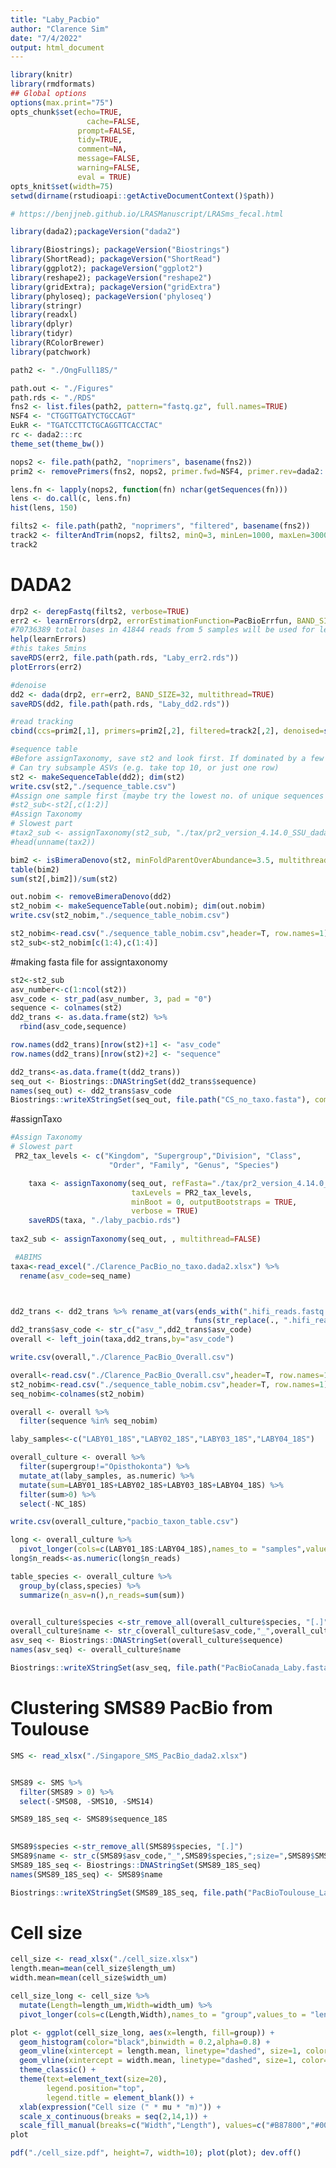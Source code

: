 ```yaml
---
title: "Laby_Pacbio"
author: "Clarence Sim"
date: "7/4/2022"
output: html_document
---
```


```r

library(knitr)
library(rmdformats)
## Global options
options(max.print="75")
opts_chunk$set(echo=TRUE,
	             cache=FALSE,
               prompt=FALSE,
               tidy=TRUE,
               comment=NA,
               message=FALSE,
               warning=FALSE,
               eval = TRUE)
opts_knit$set(width=75)
setwd(dirname(rstudioapi::getActiveDocumentContext()$path))

```

```r
# https://benjjneb.github.io/LRASManuscript/LRASms_fecal.html

library(dada2);packageVersion("dada2")

library(Biostrings); packageVersion("Biostrings")
library(ShortRead); packageVersion("ShortRead")
library(ggplot2); packageVersion("ggplot2")
library(reshape2); packageVersion("reshape2")
library(gridExtra); packageVersion("gridExtra")
library(phyloseq); packageVersion('phyloseq')
library(stringr)
library(readxl)
library(dplyr)
library(tidyr)
library(RColorBrewer)
library(patchwork)
```

```r

path2 <- "./OngFull18S/"

path.out <- "./Figures"
path.rds <- "./RDS"
fns2 <- list.files(path2, pattern="fastq.gz", full.names=TRUE)
NSF4 <- "CTGGTTGATYCTGCCAGT"
EukR <- "TGATCCTTCTGCAGGTTCACCTAC"
rc <- dada2:::rc
theme_set(theme_bw())

```

```r
nops2 <- file.path(path2, "noprimers", basename(fns2))
prim2 <- removePrimers(fns2, nops2, primer.fwd=NSF4, primer.rev=dada2:::rc(EukR), orient=TRUE)

lens.fn <- lapply(nops2, function(fn) nchar(getSequences(fn)))
lens <- do.call(c, lens.fn)
hist(lens, 150)

filts2 <- file.path(path2, "noprimers", "filtered", basename(fns2))
track2 <- filterAndTrim(nops2, filts2, minQ=3, minLen=1000, maxLen=3000, maxN=0, rm.phix=FALSE, maxEE=2)
track2
```

# DADA2

```r
drp2 <- derepFastq(filts2, verbose=TRUE)
err2 <- learnErrors(drp2, errorEstimationFunction=PacBioErrfun, BAND_SIZE=32, multithread=TRUE, qualityType="FastqQuality")
#70736389 total bases in 41844 reads from 5 samples will be used for learning the error rates.
help(learnErrors)
#this takes 5mins
saveRDS(err2, file.path(path.rds, "Laby_err2.rds"))
plotErrors(err2)

#denoise
dd2 <- dada(drp2, err=err2, BAND_SIZE=32, multithread=TRUE)
saveRDS(dd2, file.path(path.rds, "Laby_dd2.rds"))

#read tracking
cbind(ccs=prim2[,1], primers=prim2[,2], filtered=track2[,2], denoised=sapply(dd2, function(x) sum(x$denoised)))

#sequence table
#Before assignTaxonomy, save st2 and look first. If dominated by a few ASVs,
# Can try subsample ASVs (e.g. take top 10, or just one row)
st2 <- makeSequenceTable(dd2); dim(st2)
write.csv(st2,"./sequence_table.csv")
#Assign one sample first (maybe try the lowest no. of unique sequences first)
#st2_sub<-st2[,c(1:2)]
#Assign Taxonomy
# Slowest part
#tax2_sub <- assignTaxonomy(st2_sub, "./tax/pr2_version_4.14.0_SSU_dada2.fasta", multithread=FALSE) 
#head(unname(tax2))

bim2 <- isBimeraDenovo(st2, minFoldParentOverAbundance=3.5, multithread=TRUE)
table(bim2)
sum(st2[,bim2])/sum(st2)

out.nobim <- removeBimeraDenovo(dd2)
st2_nobim <- makeSequenceTable(out.nobim); dim(out.nobim)
write.csv(st2_nobim,"./sequence_table_nobim.csv")

st2_nobim<-read.csv("./sequence_table_nobim.csv",header=T, row.names=1)
st2_sub<-st2_nobim[c(1:4),c(1:4)]
```

#making fasta file for assigntaxonomy

```r
st2<-st2_sub
asv_number<-c(1:ncol(st2))
asv_code <- str_pad(asv_number, 3, pad = "0")
sequence <- colnames(st2)
dd2_trans <- as.data.frame(st2) %>% 
  rbind(asv_code,sequence)

row.names(dd2_trans)[nrow(st2)+1] <- "asv_code"
row.names(dd2_trans)[nrow(st2)+2] <- "sequence"

dd2_trans<-as.data.frame(t(dd2_trans))
seq_out <- Biostrings::DNAStringSet(dd2_trans$sequence)
names(seq_out) <- dd2_trans$asv_code
Biostrings::writeXStringSet(seq_out, file.path("CS_no_taxo.fasta"), compress=FALSE, width = 20000)

```

#assignTaxo

```r
#Assign Taxonomy
# Slowest part
 PR2_tax_levels <- c("Kingdom", "Supergroup","Division", "Class", 
                      "Order", "Family", "Genus", "Species")

    taxa <- assignTaxonomy(seq_out, refFasta="./tax/pr2_version_4.14.0_SSU_dada2.fasta",  
                           taxLevels = PR2_tax_levels,
                           minBoot = 0, outputBootstraps = TRUE,
                           verbose = TRUE)
    saveRDS(taxa, "./laby_pacbio.rds")
    
tax2_sub <- assignTaxonomy(seq_out, , multithread=FALSE) 

 #ABIMS
taxa<-read_excel("./Clarence_PacBio_no_taxo.dada2.xlsx") %>%
  rename(asv_code=seq_name)



dd2_trans <- dd2_trans %>% rename_at(vars(ends_with(".hifi_reads.fastq.gz")), 
                                         funs(str_replace(., ".hifi_reads.fastq.gz", "")))
dd2_trans$asv_code <- str_c("asv_",dd2_trans$asv_code)
overall <- left_join(taxa,dd2_trans,by="asv_code")

write.csv(overall,"./Clarence_PacBio_Overall.csv")
```

```r

overall<-read.csv("./Clarence_PacBio_Overall.csv",header=T, row.names=1)
st2_nobim<-read.csv("./sequence_table_nobim.csv",header=T, row.names=1)
seq_nobim<-colnames(st2_nobim)

overall <- overall %>% 
  filter(sequence %in% seq_nobim)

laby_samples<-c("LABY01_18S","LABY02_18S","LABY03_18S","LABY04_18S")

overall_culture <- overall %>% 
  filter(supergroup!="Opisthokonta") %>%
  mutate_at(laby_samples, as.numeric) %>%
  mutate(sum=LABY01_18S+LABY02_18S+LABY03_18S+LABY04_18S) %>% 
  filter(sum>0) %>%
  select(-NC_18S)

write.csv(overall_culture,"pacbio_taxon_table.csv")

long <- overall_culture %>% 
  pivot_longer(cols=c(LABY01_18S:LABY04_18S),names_to = "samples",values_to = "n_reads")
long$n_reads<-as.numeric(long$n_reads)

table_species <- overall_culture %>%
  group_by(class,species) %>%
  summarize(n_asv=n(),n_reads=sum(sum))


overall_culture$species <-str_remove_all(overall_culture$species, "[.]")
overall_culture$name <- str_c(overall_culture$asv_code,"_",overall_culture$species,";size=",overall_culture$sum)
asv_seq <- Biostrings::DNAStringSet(overall_culture$sequence)
names(asv_seq) <- overall_culture$name

Biostrings::writeXStringSet(asv_seq, file.path("PacBioCanada_Laby.fasta"), compress=FALSE, width = 20000)


```

# Clustering SMS89 PacBio from Toulouse

```r

SMS <- read_xlsx("./Singapore_SMS_PacBio_dada2.xlsx")


SMS89 <- SMS %>%
  filter(SMS89 > 0) %>%
  select(-SMS08, -SMS10, -SMS14)

SMS89_18S_seq <- SMS89$sequence_18S

  
SMS89$species <-str_remove_all(SMS89$species, "[.]")
SMS89$name <- str_c(SMS89$asv_code,"_",SMS89$species,";size=",SMS89$SMS89)
SMS89_18S_seq <- Biostrings::DNAStringSet(SMS89_18S_seq)
names(SMS89_18S_seq) <- SMS89$name

Biostrings::writeXStringSet(SMS89_18S_seq, file.path("PacBioToulouse_Laby.fasta"), compress=FALSE, width = 20000)


```

# Cell size
```r
cell_size <- read_xlsx("./cell_size.xlsx") 
length.mean=mean(cell_size$length_um)
width.mean=mean(cell_size$width_um)

cell_size_long <- cell_size %>%
  mutate(Length=length_um,Width=width_um) %>%
  pivot_longer(cols=c(Length,Width),names_to = "group",values_to = "length")

plot <- ggplot(cell_size_long, aes(x=length, fill=group)) + 
  geom_histogram(color="black",binwidth = 0.2,alpha=0.8) +
  geom_vline(xintercept = length.mean, linetype="dashed", size=1, color="#004E8A") + 
  geom_vline(xintercept = width.mean, linetype="dashed", size=1, color="#B87800") + 
  theme_classic() +
  theme(text=element_text(size=20),
        legend.position="top",
        legend.title = element_blank()) +
  xlab(expression("Cell size (" * mu * "m)")) +
  scale_x_continuous(breaks = seq(2,14,1)) +
  scale_fill_manual(breaks=c("Width","Length"), values=c("#B87800","#004E8A"))
plot

pdf("./cell_size.pdf", height=7, width=10); plot(plot); dev.off() 

```

